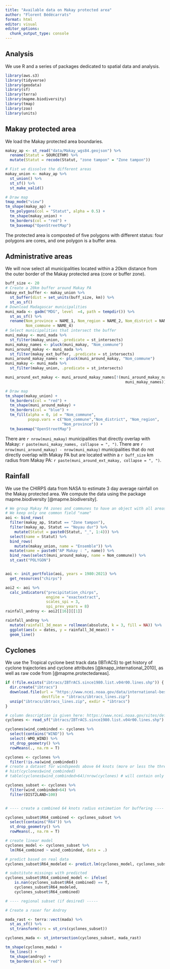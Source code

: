 ```yaml
---
title: "Available data on Makay protected area"
author: "Florent Bédécarrats"
format: html
editor: visual
editor_options: 
  chunk_output_type: console
---
```


## Analysis

We use R and a series of packages dedicated to spatial data and analysis.

```r
library(aws.s3)
library(tidyverse)
library(geodata)
library(sf)
library(terra)
library(mapme.biodiversity)
library(tmap)
library(zoo)
library(units)
```

## Makay protected area

We load the Makay protected area boundaries.

```r

makay_ap <- st_read("data/Makay_wgs84.geojson") %>%
  rename(Statut = SOURCETHM) %>%
  mutate(Statut = recode(Statut, "zone tampon" = "Zone tampon"))

# Fist we dissolve the different areas
makay_union <- makay_ap %>%
  st_union() %>%
  st_sf() %>%
  st_make_valid()

# Draw map
tmap_mode("view")
tm_shape(makay_ap) +
  tm_polygons(col = "Statut", alpha = 0.5) +
  tm_shape(makay_union) +
  tm_borders(col = "red") + 
  tm_basemap("OpenStreetMap")
```

The protected area is composted of five polygons with different status: four polygons are cores, and one polygon is a buffer area.

## Administrative areas

We will now select all municipalities located within a 20km distance from the outer border of the Makay protected area (core or buffer zone).

```r

buff_size <- 20
# Create a 20km buffer around Makay PA
makay_ext_buffer <- makay_union %>%
  st_buffer(dist = set_units(buff_size, km)) %>%
  st_as_sf()
# Download Madagascar municipalities
muni_mada <- gadm("MDG", level  =4, path = tempdir()) %>%
  st_as_sf() %>%
  rename(Nom_province = NAME_1, Nom_region = NAME_2, Nom_district = NAME_3,
         Nom_commune = NAME_4)
# Select municipalities that intersect the buffer
muni_makay <- muni_mada %>%
  st_filter(makay_union, .predicate = st_intersects)
muni_makay_names <- pluck(muni_makay, "Nom_commune")
muni_around_makay <- muni_mada %>%
  st_filter(makay_ext_buffer, .predicate = st_intersects)
muni_around_makay_names <- pluck(muni_around_makay, "Nom_commune")
muni_makay <- muni_mada %>%
  st_filter(makay_union, .predicate = st_intersects)

muni_around_ext_makay <- muni_around_makay_names[!(muni_around_makay_names %in% 
                                                     muni_makay_names)]

# Draw map
tm_shape(makay_union) +
  tm_borders(col = "red") + 
  tm_shape(muni_around_makay) + 
  tm_borders(col = "blue") +
  tm_fill(alpha = 0, id = "Nom_commune", 
          popup.vars = c("Nom_commune","Nom_district", "Nom_region", 
                         "Nom_province")) +
  tm_basemap("OpenStreetMap")
```

There are `r nrow(muni_makay)` municipalities that directly overlap with Makay: `r paste(muni_makay_names, collapse = ", ")`. There are `r nrow(muni_around_makay) - nrow(muni_makay)` municipalities that do not directly overlap with Makay PA but are located within a `r buff_size` km radius from Makay PA: `r paste(muni_around_ext_makay, collapse = ", ")`.

## Rainfall

We use the CHIRPS data from NASA to estimate 3 day average rainfall on the Makay protected area. We compute the data using the package mapme.biodiversity [@mapme.biodiversity].

```r
# We group Makay PA zones and communes to have an object with all areas of interest
# We keep only one common field "name"
aoi <- bind_rows(
  filter(makay_ap, Statut == "Zone tampon"),
  filter(makay_ap, Statut == "Noyau dur") %>% 
    mutate(Statut = paste0(Statut, "_", 1:4))) %>%
  select(name = Statut) %>%
  bind_rows(
    mutate(makay_union, name = "Ensemble")) %>%
  mutate(name = paste0("AP Makay : ", name)) %>%
  bind_rows(select(muni_around_makay, name = Nom_commune)) %>%
  st_cast("POLYGON")


aoi <- init_portfolio(aoi, years = 1980:2021) %>%
  get_resources("chirps")

aoi2 <- aoi %>%
  calc_indicators("precipitation_chirps",
                  engine = "exactextract",
                  scales_spi = 3,
                  spi_prev_years = 8)
rainfall_androy <- aoi2[[16]][[1]]

rainfall_androy %>%
  mutate(rainfall_3d_mean = rollmean(absolute, k = 3, fill = NA)) %>%
  ggplot(aes(x = dates, y = rainfall_3d_mean)) +
  geom_line()
```

## Cyclones

We use the Tropical cyclone best track data (IBTrACS) to get history of cyclone trajectories and cyclone attributes [@knapp_international_2010], as well as raw code from [@mapme.protectedareas].

```r
if (!file.exists("ibtracs/IBTrACS.since1980.list.v04r00.lines.shp")) {
  dir.create("ibtracs")
  download.file(url = "https://www.ncei.noaa.gov/data/international-best-track-archive-for-climate-stewardship-ibtracs/v04r00/access/shapefile/IBTrACS.since1980.list.v04r00.lines.zip", 
                destfile = "ibtracs/ibtracs_lines.zip")
  unzip("ibtracs/ibtracs_lines.zip", exdir = "ibtracs")
}

# column description is given here: https://www.ncei.noaa.gov/sites/default/files/2021-07/IBTrACS_v04_column_documentation.pdf
cyclones <- read_sf("ibtracs/IBTrACS.since1980.list.v04r00.lines.shp")

cyclones$wind_combinded <- cyclones %>%
  select(contains("WIND")) %>%
  select(-WMO_WIND) %>%
  st_drop_geometry() %>%
  rowMeans(., na.rm = T)

cyclones <- cyclones %>%
  filter(!is.na(wind_combinded))
# create a dataset for windspeeds above 64 knots (more or less the threashold for winds to cause forest disturbances)
# hist(cyclones$wind_combinded)
# table(cyclones$wind_combinded>64)/nrow(cyclones) # will contain only about 19% of all obs. 

cyclones_subset <- cyclones %>% 
  filter(wind_combinded>64) %>% 
  filter(DIST2LAND<100)


# ---- create a combined 64 knots radius estimation for buffering ----

cyclones_subset$R64_combined <- cyclones_subset %>%
  select(contains("R64")) %>%
  st_drop_geometry() %>%
  rowMeans(., na.rm = T)

# create linear model
cyclones_model <- cyclones_subset %>% 
  lm(R64_combined ~ wind_combinded, data = .)

# predict based on real data 
cyclones_subset$R64_modeled <- predict.lm(cyclones_model, cyclones_subset)

# substitute missings with predicted
cyclones_subset$R64_combined_model <- ifelse(
    is.nan(cyclones_subset$R64_combined) == T,
    cyclones_subset$R64_modeled,
    cyclones_subset$R64_combined)

# ---- regional subset (if desired) -----

# Create a raser for Androy

mada_rast <- terra::vect(mada) %>%
  st_as_sf() %>%
  st_transform(crs = st_crs(cyclones_subset))

cyclones_mada <- st_intersection(cyclones_subset, mada_rast)

tm_shape(cyclones_mada) +
  tm_lines() + 
  tm_shape(androy) +
  tm_borders(col = "red")

```
